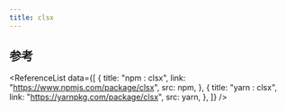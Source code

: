```yaml
---
title: clsx
---
```



## 参考

<ReferenceList
  data={[
    {
      title: "npm : clsx",
      link: "https://www.npmjs.com/package/clsx",
      src: npm,
    },
    {
      title: "yarn : clsx",
      link: "https://yarnpkg.com/package/clsx",
      src: yarn,
    },
  ]}
/>

